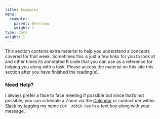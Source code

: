 ```yaml
---
title: Examples
menu:
  example:
    parent: Overview
    weight: 1
type: docs
weight: 1
---
```


This section contains extra material to help you understand a concepts covered for that week. Sometimes this is just a few links for you to look at and other times its annotated R code that you can use as a reference for helping you along with a task. Please access the material on this site this section after you have finished the reading(s). 

### Need Help?
I always prefer a face to face meeting if possible but since that's not possible, you can schedule a Zoom via the [Calendar](https://calendly.com/nopiecharts/short30){target="_blank"} or contact me within [Slack](http:/2021edp611.slack.com){target="_blank"} by tagging my name `@Dr. Abhik Roy` in a text box along with your message.
